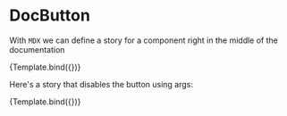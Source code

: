 
<Meta title="Addons/Docs/MDX with Template" component={DocButtonComponent} />

# DocButton

With `MDX` we can define a story for a component right in the middle of the documentation


<Canvas withToolbar>
  <Story
    name="Normal"
    args={{
      label: 'Normal',
    }}
  >
    {Template.bind({})}
  </Story>
</Canvas>

Here's a story that disables the button using args:

<Canvas>
  <Story
    name="Disabled"
    args={{
      label: 'Disabled',
      isDisabled: true,
    }}
  >
    {Template.bind({})}
  </Story>
</Canvas>

